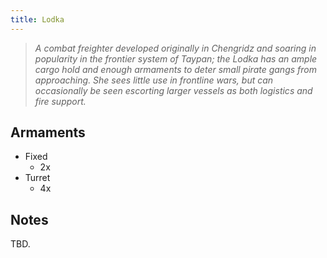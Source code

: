 ```yaml
---
title: Lodka
---
```



> *A combat freighter developed originally in Chengridz and soaring in popularity in the frontier system of Taypan; the Lodka has an ample cargo hold and enough armaments to deter small pirate gangs from approaching. She sees little use in frontline wars, but can occasionally be seen escorting larger vessels as both logistics and fire support.*


## Armaments

* Fixed
  * 2x <ShipWeapon weaponID="ShuttleGunKurosawa" />
* Turret
  * 4x <ShipWeapon weaponID="BaseWeaponTurretVulcan" />


## Notes

TBD.